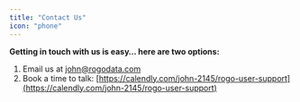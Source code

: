 ```yaml
---
title: "Contact Us"
icon: "phone"
---
```


**Getting in touch with us is easy… here are two options:**

1. Email us at [john@rogodata.com](mailto:john@rogodata.com)
2. Book a time to talk: [https://calendly.com/john-2145/rogo-user-support](https://calendly.com/john-2145/rogo-user-support)
